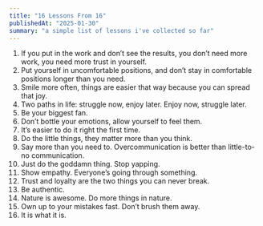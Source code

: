 ```yaml
---
title: "16 Lessons From 16"
publishedAt: "2025-01-30"
summary: "a simple list of lessons i've collected so far"
---
```


1. If you put in the work and don’t see the results, you don’t need more work, you need more trust in yourself.
2. Put yourself in uncomfortable positions, and don’t stay in comfortable positions longer than you need.
3. Smile more often, things are easier that way because you can spread that joy.
4. Two paths in life: struggle now, enjoy later. Enjoy now, struggle later.
5. Be your biggest fan.
6. Don’t bottle your emotions, allow yourself to feel them.
7. It’s easier to do it right the first time.
8. Do the little things, they matter more than you think.
9. Say more than you need to. Overcommunication is better than little-to-no communication.
10. Just do the goddamn thing. Stop yapping.
11. Show empathy. Everyone’s going through something.
12. Trust and loyalty are the two things you can never break.
13. Be authentic.
14. Nature is awesome. Do more things in nature.
15. Own up to your mistakes fast. Don’t brush them away.
16. It is what it is.
